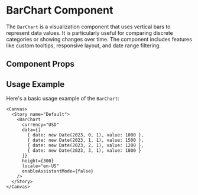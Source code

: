 

<Meta of={BarChart} />

# BarChart Component

The `BarChart` is a visualization component that uses vertical bars to represent data values. It is particularly useful for comparing discrete categories or showing changes over time. The component includes features like custom tooltips, responsive layout, and date range filtering.

## Component Props

<Canvas of={BarChart} />

<Controls />

## Usage Example

Here's a basic usage example of the `BarChart`:

```tsx
<Canvas>
  <Story name="Default">
    <BarChart 
      currency="USD"
      data={[
        { date: new Date(2023, 0, 1), value: 1000 },
        { date: new Date(2023, 1, 1), value: 1500 },
        { date: new Date(2023, 2, 1), value: 1200 },
        { date: new Date(2023, 3, 1), value: 1800 }
      ]}
      height={300}
      locale="en-US"
      enableAssistantMode={false}
    />
  </Story>
</Canvas>
``` 